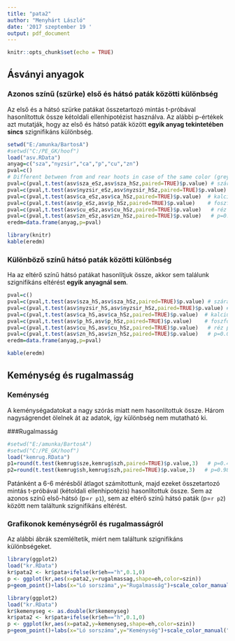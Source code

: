 ```yaml
---
title: "pata2"
author: "Menyhárt László"
date: '2017 szeptember 19 '
output: pdf_document
---
```


```r
knitr::opts_chunk$set(echo = TRUE)
```


## Ásványi anyagok
### Azonos színű (szürke) első és hátsó paták közötti különbség

Az első és a hátsó szürke patákat összetartozó mintás t-próbával hasonlítottuk össze kétoldali ellenhipotézist használva. Az alábbi p-értékek azt mutatják, hogy az első és hátsó paták között **egyik anyag tekintetében sincs** szignifikáns különbség.


```r
setwd("E:/amunka/BartosA")
#setwd("C:/PE_GK/hoof")
load("asv.RData")
anyag=c("sza","nyzsir","ca","p","cu","zn")
pval=c()
# Different between from and rear hoots in case of the same color (grey)
pval=c(pval,t.test(asv$sza_eSz,asv$sza_hSz,paired=TRUE)$p.value) # szárazanyagtartalom p=0.75
pval=c(pval,t.test(asv$nyzsir_eSz,asv$nyzsir_hSz,paired=TRUE)$p.value) # nyerszsír p=0.62
pval=c(pval,t.test(asv$ca_eSz,asv$ca_hSz,paired=TRUE)$p.value)  # kalcium p=0.58
pval=c(pval,t.test(asv$p_eSz,asv$p_hSz,paired=TRUE)$p.value)    # foszfor p=0.77
pval=c(pval,t.test(asv$cu_eSz,asv$cu_hSz,paired=TRUE)$p.value)   # réz p=0.53
pval=c(pval,t.test(asv$zn_eSz,asv$zn_hSz,paired=TRUE)$p.value)   # p=0.42
eredm=data.frame(anyag,p=pval)
```

```r
library(knitr)
kable(eredm)
```

### Különböző színű hátsó paták közötti különbség

Ha az eltérő színű hátsó patákat hasonlítjuk össze, akkor sem találunk szignifikáns eltérést **egyik anyagnál sem**.

```r
pval=c()
pval=c(pval,t.test(asv$sza_hS,asv$sza_hSz,paired=TRUE)$p.value) # szárazanyagtartalom p=0.55
pval=c(pval,t.test(asv$nyzsir_hS,asv$nyzsir_hSz,paired=TRUE)$p.value) # nyerszsír p=0.10
pval=c(pval,t.test(asv$ca_hS,asv$ca_hSz,paired=TRUE)$p.value)  # kalcium p=0.14
pval=c(pval,t.test(asv$p_hS,asv$p_hSz,paired=TRUE)$p.value)    # foszfor p=0.0076
pval=c(pval,t.test(asv$cu_hS,asv$cu_hSz,paired=TRUE)$p.value)   # réz p=0.22
pval=c(pval,t.test(asv$zn_hS,asv$zn_hSz,paired=TRUE)$p.value)   # p=0.06
eredm=data.frame(anyag,p=pval)
```

```r
kable(eredm)
```

## Keménység és rugalmasság
### Keménység
A keménységadatokat a nagy szórás miatt nem hasonlítottuk össze. Három nagyságrendet ölelnek át az adatok, így különbség nem mutatható ki. 

###Rugalmasság

```r
#setwd("E:/amunka/BartosA")
#setwd("C:/PE_GK/hoof")
load("kemrug.RData")
p1=round(t.test(kemrug$sze,kemrug$szh,paired=TRUE)$p.value,3)   # p=0.41
p2=round(t.test(kemrug$sh,kemrug$szh,paired=TRUE)$p.value,3)   # p=0.98
```

Patánként a 6-6 mérésből átlagot számítottunk, majd ezeket összetartozó mintás t-próbával (kétoldali ellenhipotézis) hasonlítottuk össze. Sem az azonos színű első-hátsó (p=`r p1`), sem az eltérő színű hátsó paták (p=`r p2`) között nem találtunk szignifikáns eltérést.

### Grafikonok keménységről és rugalmasságról

Az alábbi ábrák szemléltetik, miért nem találtunk szignifikáns különbségeket.


```r
library(ggplot2)
load("kr.RData")
kr$pata2 <- kr$pata+ifelse(kr$eh=="h",0.1,0)
p <- ggplot(kr,aes(x=pata2,y=rugalmassag,shape=eh,color=szin))
p+geom_point()+labs(x="Ló sorszáma",y="Rugalmasság")+scale_color_manual("Pataszín",values=c("yellow","grey"))+scale_shape_manual("Első/hátsó láb",values = c(16,17))
```
```r
library(ggplot2)
load("kr.RData")
kr$kemenyseg <- as.double(kr$kemenyseg)
kr$pata2 <- kr$pata+ifelse(kr$eh=="h",0.1,0)
p <- ggplot(kr,aes(x=pata2,y=kemenyseg,shape=eh,color=szin))
p+geom_point()+labs(x="Ló sorszáma",y="Keménység")+scale_color_manual("Pataszín",values=c("yellow","grey"))+scale_shape_manual("Első/hátsó láb",values = c(16,17))
```
